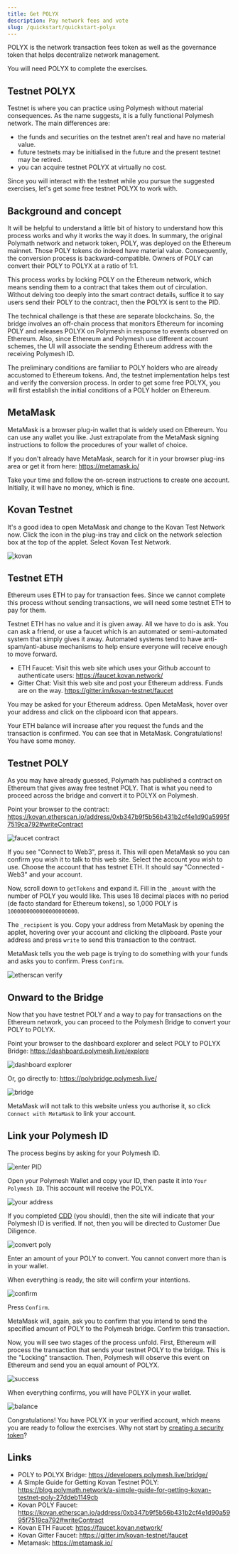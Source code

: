 ```yaml
---
title: Get POLYX
description: Pay network fees and vote
slug: /quickstart/quickstart-polyx
---
```



POLYX is the network transaction fees token as well as the governance token that helps decentralize network management.

You will need POLYX to complete the exercises.

## Testnet POLYX

Testnet is where you can practice using Polymesh without material consequences. As the name suggests, it is a fully functional Polymesh network. The main differences are:

- the funds and securities on the testnet aren't real and have no material value.
- future testnets may be initialised in the future and the present testnet may be retired.
- you can acquire testnet POLYX at virtually no cost.

Since you will interact with the testnet while you pursue the suggested exercises, let's get some free testnet POLYX to work with.

## Background and concept

It will be helpful to understand a little bit of history to understand how this process works and why it works the way it does. In summary, the original Polymath network and network token, POLY, was deployed on the Ethereum mainnet. Those POLY tokens do indeed have material value. Consequently, the conversion process is backward-compatible. Owners of POLY can convert their POLY to POLYX at a ratio of 1:1.

This process works by locking POLY on the Ethereum network, which means sending them to a contract that takes them out of circulation. Without delving too deeply into the smart contract details, suffice it to say users send their POLY to the contract, then the POLYX is sent to the PID.

The technical challenge is that these are separate blockchains. So, the bridge involves an off-chain process that monitors Ethereum for incoming POLY and releases POLYX on Polymesh in response to events observed on Ethereum. Also, since Ethereum and Polymesh use different account schemes, the UI will associate the sending Ethereum address with the receiving Polymesh ID.

The preliminary conditions are familiar to POLY holders who are already accustomed to Ethereum tokens. And, the testnet implementation helps test and verify the conversion process. In order to get some free POLYX, you will first establish the initial conditions of a POLY holder on Ethereum.

## MetaMask

MetaMask is a browser plug-in wallet that is widely used on Ethereum. You can use any wallet you like. Just extrapolate from the MetaMask signing instructions to follow the procedures of your wallet of choice.

If you don't already have MetaMask, search for it in your browser plug-ins area or get it from here: https://metamask.io/

Take your time and follow the on-screen instructions to create one account. Initially, it will have no money, which is fine.

## Kovan Testnet

It's a good idea to open MetaMask and change to the Kovan Test Network now. Click the icon in the plug-ins tray and click on the network selection box at the top of the applet. Select Kovan Test Network.

![kovan](images/kovan.png)

## Testnet ETH

Ethereum uses ETH to pay for transaction fees. Since we cannot complete this process without sending transactions, we will need some testnet ETH to pay for them.

Testnet ETH has no value and it is given away. All we have to do is ask. You can ask a friend, or use a faucet which is an automated or semi-automated system that simply gives it away. Automated systems tend to have anti-spam/anti-abuse mechanisms to help ensure everyone will receive enough to move forward.

- ETH Faucet: Visit this web site which uses your Github account to authenticate users:  https://faucet.kovan.network/
- Gitter Chat: Visit this web site and post your Ethereum address. Funds are on the way.  https://gitter.im/kovan-testnet/faucet

You may be asked for your Ethereum address. Open MetaMask, hover over your address and click on the clipboard icon that appears.

Your ETH balance will increase after you request the funds and the transaction is confirmed. You can see that in MetaMask. Congratulations! You have some money.

## Testnet POLY

As you may have already guessed, Polymath has published a contract on Ethereum that gives away free testnet POLY. That is what you need to proceed across the bridge and convert it to POLYX on Polymesh.

Point your browser to the contract: https://kovan.etherscan.io/address/0xb347b9f5b56b431b2cf4e1d90a5995f7519ca792#writeContract

![faucet contract](images/get-kovan-poly.png)

If you see "Connect to Web3", press it. This will open MetaMask so you can confirm you wish it to talk to this web site. Select the account you wish to use. Choose the account that has testnet ETH. It should say "Connected - Web3" and your account.

Now, scroll down to `getTokens` and expand it. Fill in the `_amount` with the number of POLY you would like. This uses 18 decimal places with no period (de facto standard for Ethereum tokens), so 1,000 POLY is `1000000000000000000000`.

The `_recipient` is you. Copy your address from MetaMask by opening the applet, hovering over your account and clicking the clipboard. Paste your address and press `write` to send this transaction to the contract.

MetaMask tells you the web page is trying to do something with your funds and asks you to confirm. Press `Confirm`.

![etherscan verify](images/etherscan-verify-faucet-txn.png)

## Onward to the Bridge

Now that you have testnet POLY and a way to pay for transactions on the Ethereum network, you can proceed to the Polymesh Bridge to convert your POLY to POLYX.

Point your browser to the dashboard explorer and select POLY to POLYX Bridge: https://dashboard.polymesh.live/explore

![dashboard explorer](images/dashboard-explore-bridge.png)

Or, go directly to: https://polybridge.polymesh.live/

![bridge](images/polybridge.png)

MetaMask will not talk to this website unless you authorise it, so click `Connect with MetaMask` to link your account.

## Link your Polymesh ID

The process begins by asking for your Polymesh ID.

![enter PID](images/bridge-enter-polymesh-address.png)

Open your Polymesh Wallet and copy your ID, then paste it into `Your Polymesh ID`. This account will receive the POLYX.

![your address](images/bridge-get-your-address.png)

If you completed [CDD](/02-quickstart/quickstart-cdd) (you should), then the site will indicate that your Polymesh ID is verified. If not, then you will be directed to Customer Due Diligence.

![convert poly](images/convert-poly-polyx.png)

Enter an amount of your POLY to convert. You cannot convert more than is in your wallet.

When everything is ready, the site will confirm your intentions.

![confirm](images/confirm-poly-polyx.png)

Press `Confirm`.

MetaMask will, again, ask you to confirm that you intend to send the specified amount of POLY to the Polymesh bridge. Confirm this transaction.

Now, you will see two stages of the process unfold. First, Ethereum will process the transaction that sends your testnet POLY to the bridge. This is the "Locking" transaction. Then, Polymesh will observe this event on Ethereum and send you an equal amount of POLYX.

![success](images/bridge-success.png)

When everything confirms, you will have POLYX in your wallet.

![balance](images/alice-balance.png)

Congratulations! You have POLYX in your verified account, which means you are ready to follow the exercises. Why not start by [creating a security token](/originate/landingpage)?


## Links

- POLY to POLYX Bridge: https://developers.polymesh.live/bridge/
- A Simple Guide for Getting Kovan Testnet POLY: https://blog.polymath.network/a-simple-guide-for-getting-kovan-testnet-poly-27ddeb1149cb
- Kovan POLY Faucet: https://kovan.etherscan.io/address/0xb347b9f5b56b431b2cf4e1d90a5995f7519ca792#writeContract
- Kovan ETH Faucet: https://faucet.kovan.network/
- Kovan Gitter Faucet:  https://gitter.im/kovan-testnet/faucet
- Metamask: https://metamask.io/
